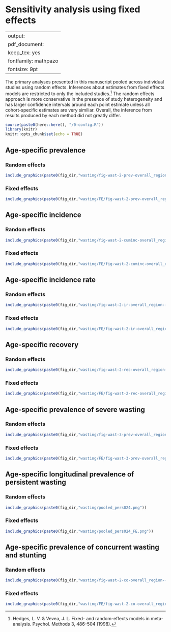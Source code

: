 # Sensitivity analysis using fixed effects {#fixed-effects}

---
output:
  pdf_document:
    keep_tex: yes
fontfamily: mathpazo
fontsize: 9pt
---

\raggedright


The primary analyses presented in this manuscript pooled across individual studies using random effects. Inferences about estimates from fixed effects models are restricted to only the included studies.[^1] The random effects approach is more conservative in the presence of study heterogeneity and has larger confidence intervals around each point estimate unless all cohort-specific estimates are very similiar. Overall, the inference from results produced by each method did not greatly differ. 

```r
source(paste0(here::here(), "/0-config.R"))
library(knitr)
knitr::opts_chunk$set(echo = TRUE)
```

## Age-specific prevalence

### Random effects
```r
include_graphics(paste0(fig_dir,"wasting/fig-wast-2-prev-overall_region--allage-primary.png"))

```

### Fixed effects
```r
include_graphics(paste0(fig_dir,"wasting/FE/fig-wast-2-prev-overall_region--allage-primary_FE.png"))
```



## Age-specific incidence

### Random effects
```r
include_graphics(paste0(fig_dir,"wasting/fig-wast-2-cuminc-overall_region--allage-primary.png"))

```

### Fixed effects

```r
include_graphics(paste0(fig_dir,"wasting/FE/fig-wast-2-cuminc-overall_region--allage-primary_FE.png"))

```

## Age-specific incidence rate

### Random effects
```r
include_graphics(paste0(fig_dir,"wasting/fig-wast-2-ir-overall_region--allage-primary.png"))

```

### Fixed effects

```r
include_graphics(paste0(fig_dir,"wasting/FE/fig-wast-2-ir-overall_region--allage-primary_FE.png"))

```

## Age-specific recovery

### Random effects
```r
include_graphics(paste0(fig_dir,"wasting/fig-wast-2-rec-overall_region--allage-primary.png"))

```

### Fixed effects

```r
include_graphics(paste0(fig_dir,"wasting/FE/fig-wast-2-rec-overall_region--allage-primary_FE.png"))

```

## Age-specific prevalence of severe wasting

### Random effects
```r
include_graphics(paste0(fig_dir,"wasting/fig-wast-3-prev-overall_region--allage-primary.png"))

```

### Fixed effects

```r
include_graphics(paste0(fig_dir,"wasting/FE/fig-wast-3-prev-overall_region--allage-primary_FE.png"))

```

## Age-specific longitudinal prevalence of persistent wasting

### Random effects
```r
include_graphics(paste0(fig_dir,"wasting/pooled_pers024.png"))

```

### Fixed effects

```r
include_graphics(paste0(fig_dir,"wasting/pooled_pers024_FE.png"))

```

## Age-specific prevalence of concurrent wasting and stunting

### Random effects
```r
include_graphics(paste0(fig_dir,"wasting/fig-wast-2-co-overall_region--allage-primary.png"))

```

### Fixed effects

```r
include_graphics(paste0(fig_dir,"wasting/FE/fig-wast-2-co-overall_region--allage-primary_FE.png"))

```

<!-- ## Age-specific prevalence of underweight (weight-for-age Z-score < -2) -->

<!-- ```{r, echo = FALSE} -->
<!-- include_graphics("figure-copies/fig-wast-2-uwt-overall_region--allage-primary_FE.png") -->

<!-- ``` -->




[^1]: Hedges, L. V. & Vevea, J. L. Fixed- and random-effects models in meta-analysis. Psychol. Methods 3, 486–504 (1998).